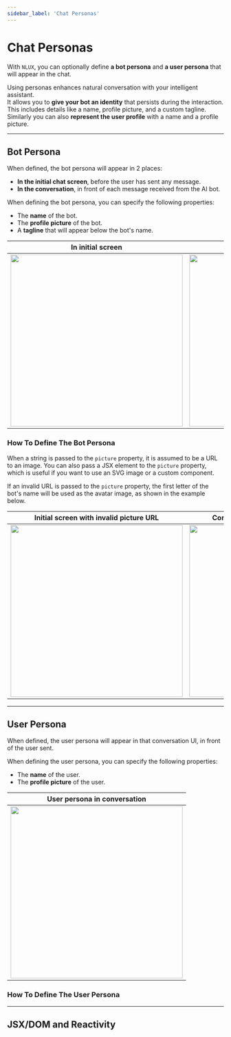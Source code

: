 ```yaml
---
sidebar_label: 'Chat Personas'
---
```







# Chat Personas

With `NLUX`, you can optionally define **a bot persona** and **a user persona** that will appear in the chat.

Using personas enhances natural conversation with your intelligent assistant.<br />
It allows you to **give your bot an identity** that persists during the interaction.
This includes details like a name, profile picture, and a custom tagline.
Similarly you can also **represent the user profile** with a name and a profile picture.

<PlatformSelector reactJs={ReactJs} javascript={JavaScript}/>

---

## Bot Persona

When defined, the bot persona will appear in 2 places:

* **In the initial chat screen**, before the user has sent any message.
* **In the conversation**, in front of each message received from the AI bot.

When defining the bot persona, you can specify the following properties:

* The **name** of the bot.
* The **profile picture** of the bot.
* A **tagline** that will appear below the bot's name.

| In initial screen | In conversation |
| --- | --- |
| <img width="400" src="/nlux/examples/bot-persona/bot-persona-initial-screen.png" /> | <img width="400" src="/nlux/examples/bot-persona/bot-persona-in-chat.png" /> |

### How To Define The Bot Persona

<PlatformSection reactJs={BotPersonaReactJs} javascript={BotPersonaJavaScript}/>

When a string is passed to the `picture` property, it is assumed to be a URL to an image. You can also pass a JSX
element to the `picture` property, which is useful if you want to use an SVG image or a custom component.

If an invalid URL is passed to the `picture` property, the first letter of the bot's name will be used as the avatar
image, as shown in the example below.

| Initial screen with invalid picture URL | Conversation with invalid picture URL |
| --- | --- |
| <img width="400" src="/nlux/examples/bot-persona/bot-persona-initial-screen-invalid-url.png" /> | <img width="400" src="/nlux/examples/bot-persona/bot-persona-in-chat-invalid-url.png" /> |

---

## User Persona

When defined, the user persona will appear in that conversation UI, in front of the user sent.

When defining the user persona, you can specify the following properties:

* The **name** of the user.
* The **profile picture** of the user.

| User persona in conversation |
| --- |
| <img width="400" src="/nlux/examples/bot-persona/bot-persona-initial-screen.png" /> |

### How To Define The User Persona

<PlatformSection reactJs={UserPersonaReactJs} javascript={UserPersonaJavaScript}/>

---

## JSX/DOM and Reactivity

<PlatformSection reactJs={JsxAndReactivityReactJs} javascript={JsxAndReactivityJavaScript}/>

